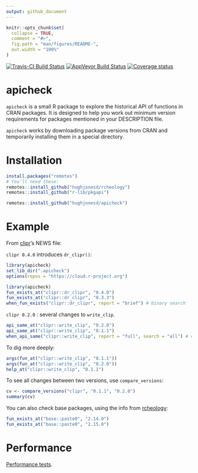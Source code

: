 ```yaml
---
output: github_document
---
```


<!-- README.md is generated from README.Rmd. Please edit that file -->

```r
knitr::opts_chunk$set(
  collapse = TRUE,
  comment = "#>",
  fig.path = "man/figures/README-",
  out.width = "100%"
)
```


[![Travis-CI Build Status](https://travis-ci.org/hughjonesd/apicheck.svg?branch=master)](https://travis-ci.org/hughjonesd/apicheck)
[![AppVeyor Build Status](https://ci.appveyor.com/api/projects/status/github/hughjonesd/apicheck?branch=master&svg=true)](https://ci.appveyor.com/project/hughjonesd/apicheck)
[![Coverage status](https://codecov.io/gh/hughjonesd/apicheck/branch/master/graph/badge.svg)](https://codecov.io/github/hughjonesd/apicheck?branch=master)

# apicheck

`apicheck` is a small R package to explore the historical API of functions in CRAN packages.
It is designed to help you work out minimum version requirements for packages mentioned in your DESCRIPTION file.

`apicheck` works by downloading package versions from CRAN and temporarily installing them in a special directory. 

# Installation

```r
install.packages("remotes") 
# You'll need these:
remotes::install_github("hughjonesd/rcheology")
remotes::install_github("r-lib/pkgapi")

remotes::install_github("hughjonesd/apicheck")
```


# Example

From [clipr](https://github.com/mdlincoln/clipr/)'s NEWS file:

`clipr 0.4.0` introduces `dr_clipr()`:

```r
library(apicheck)
set_lib_dir(".apicheck")
options(repos = "https://cloud.r-project.org")
```

```r
library(apicheck)
fun_exists_at("clipr::dr_clipr", "0.4.0")
fun_exists_at("clipr::dr_clipr", "0.3.3")
when_fun_exists("clipr::dr_clipr", report = "brief") # binary search
```

`clipr 0.2.0` : several changes to `write_clip`.

```r

api_same_at("clipr::write_clip", "0.2.0")
api_same_at("clipr::write_clip", "0.1.1")
when_api_same("clipr::write_clip", report = "full", search = "all") # check all versions
```

To dig more deeply:

```r
args(fun_at("clipr::write_clip", "0.1.1"))
args(fun_at("clipr::write_clip", "0.2.0"))
help_at("clipr::write_clip", "0.1.1") 
```


To see all changes between two versions, use `compare_versions`:

```r
cv <- compare_versions("clipr", "0.1.1", "0.2.0")
summary(cv)
```

You can also check base packages, using the info from [rcheology](../rcheology):

```r
fun_exists_at("base::paste0", "2.14.0")
fun_exists_at("base::paste0", "2.15.0")
```

# Performance

[Performance tests](https://hughjonesd.github.io/apicheck/performance2.html).
